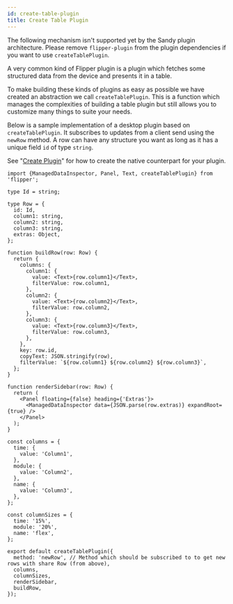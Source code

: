 ```yaml
---
id: create-table-plugin
title: Create Table Plugin
---
```


<div class="warning">

The following mechanism isn't supported yet by the Sandy plugin architecture.
Please remove `flipper-plugin` from the plugin dependencies if you want to use `createTablePlugin`.

</div>

A very common kind of Flipper plugin is a plugin which fetches some structured data from the device and presents it in a table.

To make building these kinds of plugins as easy as possible we have created an abstraction we call `createTablePlugin`. This is a function which manages the complexities of building a table plugin but still allows you to customize many things to suite your needs.

Below is a sample implementation of a desktop plugin based on `createTablePlugin`. It subscribes to updates from a client send using the `newRow` method. A row can have any structure you want as long as it has a unique field `id` of type `string`.

See "[Create Plugin](create-plugin)" for how to create the native counterpart for your plugin.

```tsx
import {ManagedDataInspector, Panel, Text, createTablePlugin} from 'flipper';

type Id = string;

type Row = {
  id: Id,
  column1: string,
  column2: string,
  column3: string,
  extras: Object,
};

function buildRow(row: Row) {
  return {
    columns: {
      column1: {
        value: <Text>{row.column1}</Text>,
        filterValue: row.column1,
      },
      column2: {
        value: <Text>{row.column2}</Text>,
        filterValue: row.column2,
      },
      column3: {
        value: <Text>{row.column3}</Text>,
        filterValue: row.column3,
      },
    },
    key: row.id,
    copyText: JSON.stringify(row),
    filterValue: `${row.column1} ${row.column2} ${row.column3}`,
  };
}

function renderSidebar(row: Row) {
  return (
    <Panel floating={false} heading={'Extras'}>
      <ManagedDataInspector data={JSON.parse(row.extras)} expandRoot={true} />
    </Panel>
  );
}

const columns = {
  time: {
    value: 'Column1',
  },
  module: {
    value: 'Column2',
  },
  name: {
    value: 'Column3',
  },
};

const columnSizes = {
  time: '15%',
  module: '20%',
  name: 'flex',
};

export default createTablePlugin({
  method: 'newRow', // Method which should be subscribed to to get new rows with share Row (from above),
  columns,
  columnSizes,
  renderSidebar,
  buildRow,
});
```

